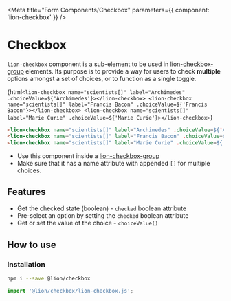 

<Meta title="Form Components/Checkbox" parameters={{ component: 'lion-checkbox' }} />

# Checkbox

`lion-checkbox` component is a sub-element to be used in [lion-checkbox-group](?path=/docs/form-components-checkbox-group--default-story) elements. Its purpose is to provide a way for users to check **multiple** options amongst a set of choices, or to function as a single toggle.

<Story name="Default">{html`
  <lion-checkbox name="scientists[]" label="Archimedes" .choiceValue=${'Archimedes'}></lion-checkbox>
  <lion-checkbox name="scientists[]" label="Francis Bacon" .choiceValue=${'Francis Bacon'}></lion-checkbox>
  <lion-checkbox name="scientists[]" label="Marie Curie" .choiceValue=${'Marie Curie'}></lion-checkbox>
`}</Story>

```html
<lion-checkbox name="scientists[]" label="Archimedes" .choiceValue=${'Archimedes'}></lion-checkbox>
<lion-checkbox name="scientists[]" label="Francis Bacon" .choiceValue=${'Francis Bacon'}></lion-checkbox>
<lion-checkbox name="scientists[]" label="Marie Curie" .choiceValue=${'Marie Curie'}></lion-checkbox>
```

- Use this component inside a [lion-checkbox-group](?path=/docs/form-components-checkbox-group--default-story)
- Make sure that it has a name attribute with appended `[]` for multiple choices.

## Features

- Get the checked state (boolean) - `checked` boolean attribute
- Pre-select an option by setting the `checked` boolean attribute
- Get or set the value of the choice - `choiceValue()`

## How to use

### Installation

```sh
npm i --save @lion/checkbox
```

```js
import '@lion/checkbox/lion-checkbox.js';
```
